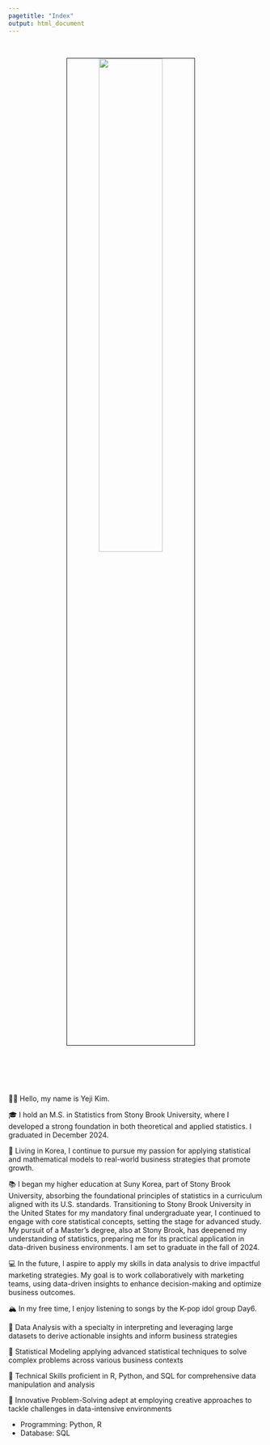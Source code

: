 ```yaml
---
pagetitle: "Index"
output: html_document
---
```


<link rel="stylesheet" href="styles.css" type="text/css">
<link rel="stylesheet" href="site_libs/academicons-1.9.1/css/academicons.min.css"/>

<br>

<p align="center">
<img src="images/profile_pic.jpeg" style="width:50%; border:0.5px solid; margin-right: 20px" align="center">
</p>
<br>


<br><br><br>
👋🏽 Hello, my name is Yeji Kim. 

🎓 I hold an M.S. in Statistics from Stony Brook University, where I developed a strong foundation in both theoretical and applied statistics. I graduated in December 2024.

🌇  Living in Korea, I continue to pursue my passion for applying statistical and mathematical models to real-world business strategies that promote growth.

📚 I began my higher education at Suny Korea, part of Stony Brook University, absorbing the foundational principles of statistics in a curriculum aligned with its U.S. standards. Transitioning to Stony Brook University in the United States for my mandatory final undergraduate year, I continued to engage with core statistical concepts, setting the stage for advanced study. My pursuit of a Master’s degree, also at Stony Brook, has deepened my understanding of statistics, preparing me for its practical application in data-driven business environments. I am set to graduate in the fall of 2024.


💻 In the future, I aspire to apply my skills in data analysis to drive impactful marketing strategies. My goal is to work collaboratively with marketing teams, using data-driven insights to enhance decision-making and optimize business outcomes.


🏔 In my free time, I enjoy listening to songs by the K-pop idol group Day6.

💪 Data Analysis with a specialty in interpreting and leveraging large datasets to derive actionable insights and inform business strategies

💪 Statistical Modeling applying advanced statistical techniques to solve complex problems across various business contexts

💪 Technical Skills proficient in R, Python, and SQL for comprehensive data manipulation and analysis

💪 Innovative Problem-Solving adept at employing creative approaches to tackle challenges in data-intensive environments

+ Programming: Python, R
+ Database: SQL
